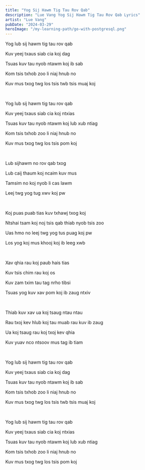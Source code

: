 ```yaml
---
title: "Yog Sij Hawm Tig Tau Rov Qab"
description: "Lue Vang Yog Sij Hawm Tig Tau Rov Qab Lyrics"
artist: "Lue Vang"
pubDate: "2024-03-29"
heroImage: "/my-learning-path/go-with-postgresql.png"
---
```


Yog lub sij hawm tig tau rov qab

Kuv yeej txaus siab cia koj dag

Tsuas kuv tau nyob ntawm koj ib sab

Kom tsis txhob zoo li niaj hnub no

Kuv mus txog twg los tsis twb tsis muaj koj

<br />

Yog lub sij hawm tig tau rov qab

Kuv yeej txaus siab cia koj ntxias

Tsuas kuv tau nyob ntawm koj lub xub ntiag

Kom tsis txhob zoo li niaj hnub no

Kuv mus txog twg los tsis pom koj

<br />

Lub sijhawm no rov qab txog

Lub caij thaum koj ncaim kuv mus

Tamsim no koj nyob li cas lawm

Leej twg yog tug xwv koj pw

<br />

Koj puas puab tias kuv txhawj txog koj

Ntshai tsam koj noj tsis qab thiab nyob tsis zoo

Uas hmo no leej twg yog tus puag koj pw

Los yog koj mus khooj koj ib leeg xwb

<br />

Xav qhia rau koj paub hais tias

Kuv tsis chim rau koj os

Kuv zam txim tau tag nrho tibsi

Tsuas yog kuv xav pom koj ib zaug ntxiv

<br />

Thiab kuv xav ua koj tsaug ntau ntau

Rau txoj kev hlub koj tau muab rau kuv ib zaug

Ua koj tsaug rau koj txoj kev qhia

Kuv yuav nco ntsoov mus tag ib tiam

<br />

Yog lub sij hawm tig tau rov qab

Kuv yeej txaus siab cia koj dag

Tsuas kuv tau nyob ntawm koj ib sab

Kom tsis txhob zoo li niaj hnub no

Kuv mus txog twg los tsis twb tsis muaj koj

<br />

Yog lub sij hawm tig tau rov qab

Kuv yeej txaus siab cia koj ntxias

Tsuas kuv tau nyob ntawm koj lub xub ntiag

Kom tsis txhob zoo li niaj hnub no

Kuv mus txog twg los tsis pom koj
